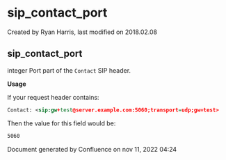 
# sip_contact_port 

 Created by  Ryan Harris, last modified on 2018.02.08

## sip_contact_port

integer Port part of the `Contact` SIP header.

**Usage**

If your request header contains:

```xml
Contact: <sip:gw+test@server.example.com:5060;transport=udp;gw=test>
```

Then the value for this field would be:

```xml
5060
```

Document generated by Confluence on nov 11, 2022 04:24
